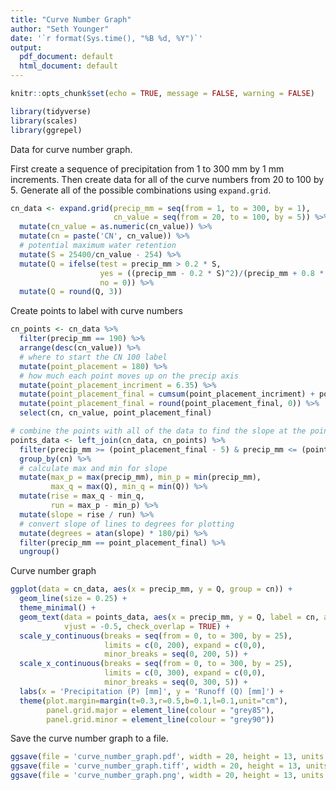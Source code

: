 ```yaml
---
title: "Curve Number Graph"
author: "Seth Younger"
date: '`r format(Sys.time(), "%B %d, %Y")`'
output:
  pdf_document: default
  html_document: default
---
```


```r
knitr::opts_chunk$set(echo = TRUE, message = FALSE, warning = FALSE)

library(tidyverse)
library(scales)
library(ggrepel)

```

Data for curve number graph. 

First create a sequence of precipitation from 1 to 300 mm by 1 mm increments. Then create data for all of the curve numbers from 20 to 100 by 5. Generate all of the possible combinations using `expand.grid`.

```r

cn_data <- expand.grid(precip_mm = seq(from = 1, to = 300, by = 1),
                       cn_value = seq(from = 20, to = 100, by = 5)) %>%
  mutate(cn_value = as.numeric(cn_value)) %>%
  mutate(cn = paste('CN', cn_value)) %>%
  # potential maximum water retention
  mutate(S = 25400/cn_value - 254) %>%
  mutate(Q = ifelse(test = precip_mm > 0.2 * S, 
                    yes = ((precip_mm - 0.2 * S)^2)/(precip_mm + 0.8 * S), 
                    no = 0)) %>%
  mutate(Q = round(Q, 3))

```

Create points to label with curve numbers

```r

cn_points <- cn_data %>%
  filter(precip_mm == 190) %>%
  arrange(desc(cn_value)) %>%
  # where to start the CN 100 label
  mutate(point_placement = 180) %>%
  # how much each point moves up on the precip axis
  mutate(point_placement_incriment = 6.35) %>%
  mutate(point_placement_final = cumsum(point_placement_incriment) + point_placement) %>%
  mutate(point_placement_final = round(point_placement_final, 0)) %>%
  select(cn, cn_value, point_placement_final)

# combine the points with all of the data to find the slope at the points
points_data <- left_join(cn_data, cn_points) %>%
  filter(precip_mm >= (point_placement_final - 5) & precip_mm <= (point_placement_final + 5)) %>%
  group_by(cn) %>%
  # calculate max and min for slope
  mutate(max_p = max(precip_mm), min_p = min(precip_mm),
         max_q = max(Q), min_q = min(Q)) %>%
  mutate(rise = max_q - min_q,
         run = max_p - min_p) %>%
  mutate(slope = rise / run) %>%
  # convert slope of lines to degrees for plotting
  mutate(degrees = atan(slope) * 180/pi) %>%
  filter(precip_mm == point_placement_final) %>%
  ungroup()

```

Curve number graph
 
```r

ggplot(data = cn_data, aes(x = precip_mm, y = Q, group = cn)) +
  geom_line(size = 0.25) +
  theme_minimal() +
  geom_text(data = points_data, aes(x = precip_mm, y = Q, label = cn, angle = degrees), 
            vjust = -0.5, check_overlap = TRUE) +
  scale_y_continuous(breaks = seq(from = 0, to = 300, by = 25), 
                     limits = c(0, 200), expand = c(0,0),
                     minor_breaks = seq(0, 200, 5)) +
  scale_x_continuous(breaks = seq(from = 0, to = 300, by = 25), 
                     limits = c(0, 300), expand = c(0,0),
                     minor_breaks = seq(0, 300, 5)) +
  labs(x = 'Precipitation (P) [mm]', y = 'Runoff (Q) [mm]') +
  theme(plot.margin=margin(t=0.3,r=0.5,b=0.1,l=0.1,unit="cm"),
        panel.grid.major = element_line(colour = "grey85"),
        panel.grid.minor = element_line(colour = "grey90"))

```

Save the curve number graph to a file.

```r

ggsave(file = 'curve_number_graph.pdf', width = 20, height = 13, units = 'cm')
ggsave(file = 'curve_number_graph.tiff', width = 20, height = 13, units = 'cm')
ggsave(file = 'curve_number_graph.png', width = 20, height = 13, units = 'cm')

```
